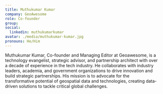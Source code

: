 ```yaml
---
title: Muthukumar Kumar
company: GeoAwesome
role: Co-founder
group:
social:
  linkedin: muthukumarkumar
avatar: ./media/muthukumar-kumar.jpg
pronouns: He/Him
---
```

Muthukumar Kumar, Co-founder and Managing Editor at Geoawesome, is a technology evangelist, strategic advisor, and partnership architect with over a decade of experience in the tech industry. He collaborates with industry leaders, academia, and government organizations to drive innovation and build strategic partnerships. His mission is to advocate for the transformative potential of geospatial data and technologies, creating data-driven solutions to tackle critical global challenges.